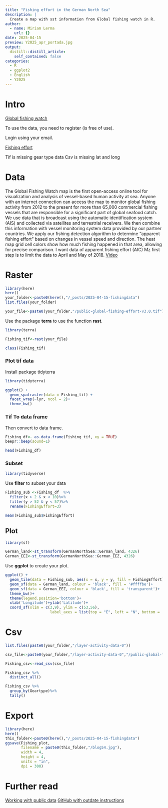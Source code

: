 ```yaml
---
title: "Fishing effort in the German North Sea"
description: |
  Create a map with sst information from Global fishing watch in R. 
author:
  - name: Miriam Lerma
    url: {}
date: 2025-04-15
preview: Y2025_apr_portada.jpg
output:
  distill::distill_article:
    self_contained: false
categories:
  - R
  - ggplot2
  - English
  - Y2025
---
```



# Intro

[Global fishing watch](https://globalfishingwatch.org/datasets-and-code/)

To use the data, you need to register (is free of use).

Login using your email.

[Fishing effort](https://globalfishingwatch.org/map?access-token=wi1_Ffdm-AjT1k_urFVmOPTMqMXrKQ)


Tif is missing gear type data
Csv is missing lat and long

# Data

The Global Fishing Watch map is the first open-access online tool for visualization and analysis of vessel-based human activity at sea. Anyone with an internet connection can access the map to monitor global fishing activity from 2012 to the present for more than 65,000 commercial fishing vessels that are responsible for a significant part of global seafood catch.
We use data that is broadcast using the automatic identification system (AIS) and collected via satellites and terrestrial receivers. We then combine this information with vessel monitoring system data provided by our partner countries. We apply our fishing detection algorithm to determine “apparent fishing effort” based on changes in vessel speed and direction. The heat map grid cell colors show how much fishing happened in that area, allowing for precise comparison.
I want data of apparent fishing effort (AIC)
Mz first step is to limit the data to April and May of 2018.
[Video](https://www.youtube.com/watch?v=iWkgapKbJWg)

# Raster

```r
library(here)
here()
your_folder<-paste0(here(),"/_posts/2025-04-15-fishingdata")
list.files(your_folder)
```

```r
your_file<-paste0(your_folder,"/public-global-fishing-effort-v3.0.tif")
```

Use the package **terra** to use the function **rast**.  

```r
library(terra)
```

```r
Fishing_tif<-rast(your_file)
```

```r
class(Fishing_tif)
```

### Plot tif data

Install package tidyterra

```r
library(tidyterra)
```

```r
ggplot() +
  geom_spatraster(data = Fishing_tif) +
  facet_wrap(~lyr, ncol = 2)+
  theme_bw()
```

### Tif To data frame

Then convert to data frame. 

```r
Fishing_df<- as.data.frame(Fishing_tif, xy = TRUE)
beepr::beep(sound=1)
```

```r
head(Fishing_df)
```


### Subset 

```r
library(tidyverse)
```

Use **filter** to subset your data 

```r
Fishing_sub <-Fishing_df  %>%
  filter(x > 2 & x < 10)%>%
  filter(y > 52 & y < 57)%>%
  rename(FishingEffort=3) 
```

```r
mean(Fishing_sub$FishingEffort)
```

## Plot

```r
library(sf)
```

```r
German_land<-st_transform(GermanNorthSea::German_land, 4326)
German_EEZ<-st_transform(GermanNorthSea::German_EEZ, 4326)
```

Use **ggplot** to create your plot. 

```r
ggplot() +
  geom_tile(data = Fishing_sub, aes(x = x, y = y, fill = FishingEffort)) +
  geom_sf(data = German_land, colour = 'black', fill = '#ffffbe')+
  geom_sf(data = German_EEZ, colour = 'black', fill = 'transparent')+
  theme_bw()+
  theme(legend.position='bottom')+
  xlab('Longitude')+ylab('Latitude')+
  coord_sf(xlim = c(3,9), ylim = c(53,56),
                    label_axes = list(top = "E", left = "N", bottom = 'E', right='N'))
```

# Csv

```r
list.files(paste0(your_folder,"/layer-activity-data-0"))
```

```r
csv_file<-paste0(your_folder,"/layer-activity-data-0","/public-global-fishing-effort-v3.0.csv")
```

```r
Fishing_csv<-read_csv(csv_file)
```


```r
Fishing_csv %>%
  distinct_all()
```


```r
Fishing_csv %>%
  group_by(Geartype)%>%
  tally()
```












# Export

```r
library(here)
here()
this_folder<-paste0(here(),"/_posts/2025-04-15-fishingdata")
ggsave(Fishing_plot,
       filename = paste0(this_folder,"/blog54.jpg"),
       width = 4, 
       height = 4, 
       units = "in",
       dpi = 300)
```








# Further read

[Working with public data](https://globalfishingwatch.org/data/downloadable-public-data-in-r/#)
[GitHub with outdate instructions](https://github.com/GlobalFishingWatch/paper-global-footprint-of-fisheries/blob/master/data_documentation/fishing_effort_byvessel.md)
[](https://www.science.org/doi/10.1126/science.aao5646)